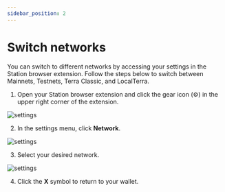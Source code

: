 ```yaml
---
sidebar_position: 2
---
```


# Switch networks

You can switch to different networks by accessing your settings in the Station browser extension. Follow the steps below to switch between Mainnets, Testnets, Terra Classic, and LocalTerra. 

1. Open your Station browser extension and click the gear icon \(⚙\) in the upper right corner of the extension. 

<img
    className="readme-img-sm"
    src="/img/screens/settings/gear.png"
    alt="settings"
/>

2. In the settings menu, click **Network**. 

<img
    className="readme-img-sm"
    src="/img/screens/settings/settings-1.png"
    alt="settings"
/>

3. Select your desired network. 

<img
    className="readme-img-sm"
    src="/img/screens/settings/network-1.png"
    alt="settings"
/>

4. Click the **X** symbol to return to your wallet. 